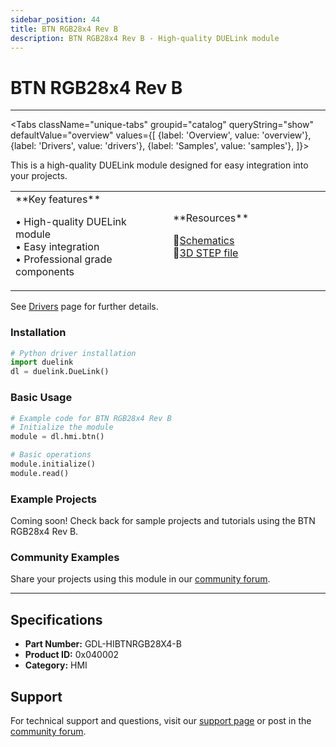 ```yaml
---
sidebar_position: 44
title: BTN RGB28x4 Rev B
description: BTN RGB28x4 Rev B - High-quality DUELink module
---
```



# BTN RGB28x4 Rev B

<ProductImageSelector 
  partNumber="hibtnrgb28x4-b"
  productName="BTN RGB28x4 Rev B"
/>

---

<Tabs className="unique-tabs" groupid="catalog" queryString="show" defaultValue="overview"
  values={[
    {label: 'Overview', value: 'overview'},
    {label: 'Drivers', value: 'drivers'},
    {label: 'Samples', value: 'samples'},
  ]}>

<TabItem value="overview">

This is a high-quality DUELink module designed for easy integration into your projects.

<table><td width='50%'>
**Key features**

• High-quality DUELink module<br/>
• Easy integration<br/>
• Professional grade components<br/>

</td><td width='50%'>
**Resources**
 
📄[Schematics](/sch/hibtnrgb28x4-b.pdf)<br/>
🔩[3D STEP file](/3d/hibtnrgb28x4-b.step)<br/>

</td></table>

</TabItem>

<TabItem value="drivers">

See [Drivers](../../engine/drivers) page for further details.

### Installation

```python
# Python driver installation
import duelink
dl = duelink.DueLink()
```

### Basic Usage

```python
# Example code for BTN RGB28x4 Rev B
# Initialize the module
module = dl.hmi.btn()

# Basic operations
module.initialize()
module.read()
```

</TabItem>

<TabItem value="samples">

### Example Projects

Coming soon! Check back for sample projects and tutorials using the BTN RGB28x4 Rev B.

### Community Examples

Share your projects using this module in our [community forum](https://forums.ghielectronics.com).

</TabItem>

</Tabs>

---

## Specifications

- **Part Number:** GDL-HIBTNRGB28X4-B
- **Product ID:** 0x040002
- **Category:** HMI

## Support

For technical support and questions, visit our [support page](../../support) or post in the [community forum](https://forums.ghielectronics.com).
